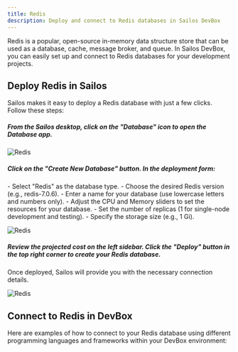 ```yaml
---
title: Redis
description: Deploy and connect to Redis databases in Sailos DevBox
---
```


Redis is a popular, open-source in-memory data structure store that can be used as a database, cache, message broker, and queue. In Sailos DevBox, you can easily set up and connect to Redis databases for your development projects.

## Deploy Redis in Sailos

Sailos makes it easy to deploy a Redis database with just a few clicks. Follow these steps:

<div className='steps [&_h5]:step'>

<h5>From the Sailos desktop, click on the "Database" icon to open the Database app.</h5>

![Redis](./images/redis-1.jpeg)

<h5>Click on the "Create New Database" button. In the deployment form:</h5>
   - Select "Redis" as the database type.
   - Choose the desired Redis version (e.g., redis-7.0.6).
   - Enter a name for your database (use lowercase letters and numbers only).
   - Adjust the CPU and Memory sliders to set the resources for your database.
   - Set the number of replicas (1 for single-node development and testing).
   - Specify the storage size (e.g., 1 Gi).

![Redis](./images/redis-2.png)

<h5>Review the projected cost on the left sidebar. Click the "Deploy" button in the top right corner to create your Redis database.</h5>

</div>

Once deployed, Sailos will provide you with the necessary connection details.

![Redis](./images/redis-3.png)

## Connect to Redis in DevBox

Here are examples of how to connect to your Redis database using different programming languages and frameworks within your DevBox environment:

<Cards>
  <Card title="Connect to Redis with Go in Sailos Devbox" href="./redis/go" />
  <Card title="Connect to Redis with Java in Sailos Devbox" href="./redis/java" />
  <Card title="Connect to Redis with Node.js in Sailos Devbox" href="./redis/nodejs" />
  <Card title="Connect to Redis with PHP in Sailos Devbox" href="./redis/php" />
  <Card title="Connect to Redis with Python in Sailos Devbox" href="./redis/python" />
  <Card title="Connect to Redis with Rust in Sailos Devbox" href="./redis/rust" />
</Cards>
